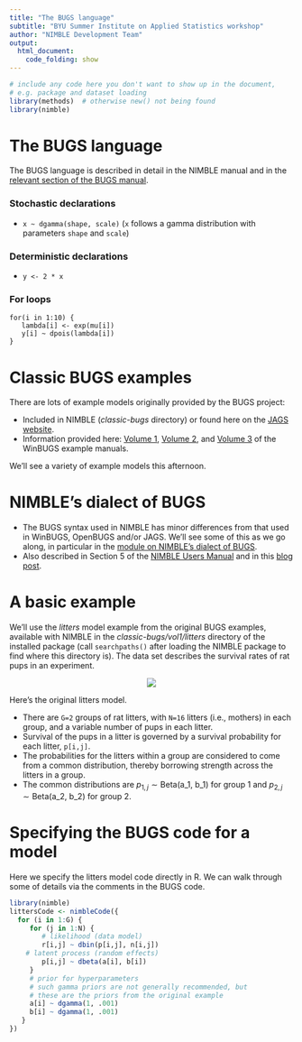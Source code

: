 ```yaml
---
title: "The BUGS language"
subtitle: "BYU Summer Institute on Applied Statistics workshop"
author: "NIMBLE Development Team"
output:
  html_document:
    code_folding: show
---
```


```r
# include any code here you don't want to show up in the document,
# e.g. package and dataset loading
library(methods)  # otherwise new() not being found 
library(nimble)
```


# The BUGS language

The BUGS language is described in detail in the NIMBLE manual and in the [relevant section of the BUGS manual](http://www.openbugs.net/Manuals/ModelSpecification.html). 

### Stochastic declarations

  - `x ~ dgamma(shape, scale)` (`x` follows a gamma distribution with parameters `shape` and `scale`)

### Deterministic declarations

  - `y <- 2 * x`

### For loops

```
for(i in 1:10) {
   lambda[i] <- exp(mu[i])
   y[i] ~ dpois(lambda[i])
}
```

# Classic BUGS examples

There are lots of example models originally provided by the BUGS project:

  - Included in NIMBLE (*classic-bugs* directory) or found here on the [JAGS website](https://sourceforge.net/projects/mcmc-jags/files/Examples/).
  - Information provided here: [Volume 1](http://www.mrc-bsu.cam.ac.uk/wp-content/uploads/WinBUGS_Vol1.pdf), [Volume 2](http://www.mrc-bsu.cam.ac.uk/wp-content/uploads/WinBUGS_Vol2.pdf), and [Volume 3](http://www.mrc-bsu.cam.ac.uk/wp-content/uploads/WinBUGS_Vol3.pdf) of the WinBUGS example manuals.

We'll see a variety of example models this afternoon.

# NIMBLE's dialect of BUGS

   - The BUGS syntax used in NIMBLE has minor differences from that used in WinBUGS, OpenBUGS and/or JAGS. We'll see some of this as we go along, in particular in the [module on NIMBLE's dialect of BUGS](3.1_nimble_bugs_slides.html).
   - Also described in Section 5 of the [NIMBLE Users Manual](https://r-nimble.org/manuals/NimbleUserManual.pdf) and in this [blog post](https://r-nimble.org/quick-guide-for-converting-from-jags-or-bugs-to-nimble).

# A basic example


We'll use the *litters* model example from the original BUGS examples, available with NIMBLE in the *classic-bugs/vol1/litters* directory of the installed package (call ```searchpaths()``` after loading the NIMBLE package to find where this directory is). The data set describes the survival rates of rat pups in an experiment.

<center><img src="littersDAG.jpg"></center>

Here's the original litters model.

 - There are ```G=2``` groups of rat litters, with ```N=16```  litters (i.e., mothers) in each group, and a variable number of pups in each litter.
 - Survival of the pups in a litter is governed by a survival probability for each litter, ```p[i,j]```.
 - The probabilities for the litters within a group are considered to come from a common distribution, thereby borrowing strength across the litters in a group.
 - The common distributions are $p_{1,j} \sim \mbox{Beta(a_1, b_1)}$ for group 1 and $p_{2,j} \sim \mbox{Beta(a_2, b_2)}$ for group 2.

# Specifying the BUGS code for a model

Here we specify the litters model code directly in R. We can walk through some of details via the comments in the BUGS code.

```r
library(nimble)
littersCode <- nimbleCode({
  for (i in 1:G) {
     for (j in 1:N) {
     	# likelihood (data model)
        r[i,j] ~ dbin(p[i,j], n[i,j])
	# latent process (random effects)
        p[i,j] ~ dbeta(a[i], b[i]) 
     }
     # prior for hyperparameters
     # such gamma priors are not generally recommended, but
     # these are the priors from the original example
     a[i] ~ dgamma(1, .001)
     b[i] ~ dgamma(1, .001)
   }
})
```

